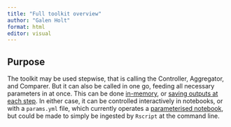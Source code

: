 ```yaml
---
title: "Full toolkit overview"
author: "Galen Holt"
format: html
editor: visual
---
```


## Purpose

The toolkit may be used stepwise, that is calling the Controller, Aggregator, and Comparer. But it can also be called in one go, feeding all necessary parameters in at once. This can be done [in-memory](WERP_toolkit_in_memory.qmd), or [saving outputs at each step](WERP_toolkit_save_steps.qmd). In either case, it can be controlled interactively in notebooks, or with a `params.yml` file, which currently operates a [parameterised notebook](WERP_toolkit_params.qmd), but could be made to simply be ingested by `Rscript` at the command line.
